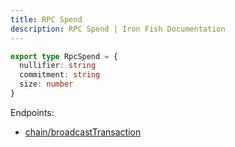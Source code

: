 ```yaml
---
title: RPC Spend
description: RPC Spend | Iron Fish Documentation
---
```

```typescript
export type RpcSpend = {
  nullifier: string
  commitment: string
  size: number
}
```

Endpoints: 
- [chain/broadcastTransaction](/developers/documentation/rpc/chain/broadcast_transaction)